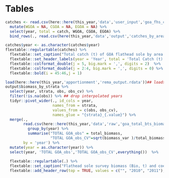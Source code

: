 # Tables

```r
catches <- read.csv(here::here(this_year,'data','user_input','goa_fhs_catch_1978_1990.csv'), sep='\t') %>%
  mutate(WGOA = NA, CGOA = NA, EGOA = NA) %>%
  select(year, total = catch, WGOA, CGOA, EGOA) %>% 
  bind_rows(., read.csv(here(this_year,'data','output','catches_by_area.csv')))

catches$year <- as.character(catches$year)
flextable::regulartable(catches) %>%  
  flextable::set_caption("Total catch (t) of GOA flathead sole by area. Catch for 2021 is current up to October 28, 2021. Columns left blank indicate confidential catch information by area. Bolded years are not used in, or differ from, the base model.") %>% 
  flextable::set_header_labels(year = 'Year', total = 'Total Catch (t)', WGOA = 'Western Gulf', CGOA= 'Central Gulf',EGOA = 'Eastern Gulf') %>%
  flextable::colformat_double(j = 5, big.mark = ',', digits = 2)  %>%
  flextable::colformat_double(j = 2:4, big.mark = ',', digits = 0) %>%
  flextable::bold(i = 45:46,j = 1)
```

\pagebreak

```r
load(here::here(this_year,'apportionment','rema_output.rdata'))## loads as "output"
output$biomass_by_strata %>%
  select(year, strata, obs, obs_cv) %>%
  filter(!is.na(obs)) %>% ## drop interpolated years
  tidyr::pivot_wider(., id_cols = year, 
                     names_from = strata,
                     values_from = c(obs, obs_cv),
                     names_glue = "{strata}_{.value}") %>%
  merge(., 
        read.csv(here::here(this_year,'data','raw','goa_total_bts_biomass_data.csv')) %>% 
          group_by(year) %>% 
          summarise("TOTAL GOA_obs" = total_biomass,  
                    "TOTAL GOA_obs_CV"=sqrt(biomass_var )/total_biomass ),
        by = 'year') %>%
  mutate(year = as.character(year)) %>%
  select(year, 'TOTAL GOA_obs','TOTAL GOA_obs_CV',everything())  %>%
  
  flextable::regulartable(.) %>%  
  flextable::set_caption("Flathead sole survey biomass (Bio, t) and coefficient of variation (CV) by year and regulatory area. Bolded years are not included in base model.") %>%
  flextable::add_header_row(top = TRUE, values = c("", "2010", "2011"), colwidths = c(1,3,3))
```

\pagebreak
